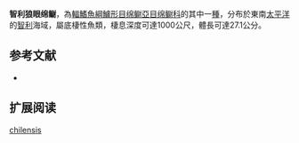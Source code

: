 {{Speciesbox
| name = 智利狼眼绵鳚
| image = 
| status = NE
| status_system = IUCN3.1
| genus = Ophthalmolycus
| species = chilensis
| authority = [[Anderson|Anderson]], 1992
| synonyms = 
}}

'''智利狼眼绵鳚'''，為[[輻鰭魚綱|輻鰭魚綱]][[鱸形目|鱸形目]][[绵鳚亞目|绵鳚亞目]][[绵鳚科|绵鳚科]]的其中一[[種|種]]，分布於東南[[太平洋|太平洋]]的[[智利|智利]]海域，屬底棲性魚類，棲息深度可達1000公尺，體長可達27.1公分。

==参考文献==
*{{FishBase_species|genus=Ophthalmolycus|species=chilensis|year=2012|month=3}}

== 扩展阅读 ==
{{refbegin}}
{{wikispecies-inline|Ophthalmolycus chilensis|智利狼眼绵鳚}}
{{refend}}
{{Taxonbar|from=Q1114197}}

[[Category:狼眼绵鳚属|chilensis]]


{{鱸形目小作品}}